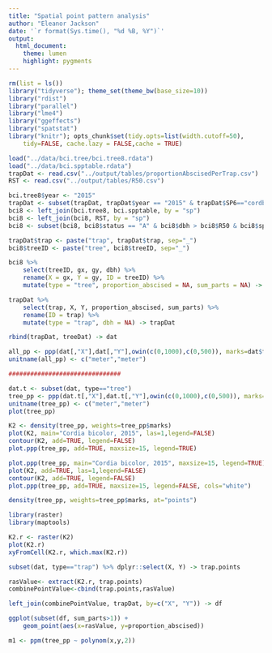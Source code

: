 ```yaml
---
title: "Spatial point pattern analysis"
author: "Eleanor Jackson"
date: '`r format(Sys.time(), "%d %B, %Y")`'
output:
  html_document:
    theme: lumen
    highlight: pygments
---
```


```r
rm(list = ls())
library("tidyverse"); theme_set(theme_bw(base_size=10))
library("rdist")
library("parallel")
library("lme4")
library("ggeffects")
library("spatstat")
library("knitr"); opts_chunk$set(tidy.opts=list(width.cutoff=50), 
	tidy=FALSE, cache.lazy = FALSE,cache = TRUE)

```

```r
load("../data/bci.tree/bci.tree8.rdata")
load("../data/bci.spptable.rdata")
trapDat <- read.csv("../output/tables/proportionAbscisedPerTrap.csv") 
RST <- read.csv("../output/tables/R50.csv")

bci.tree8$year <- "2015"
trapDat <- subset(trapDat, trapDat$year == "2015" & trapDat$SP6=="cordbi")
bci8 <- left_join(bci.tree8, bci.spptable, by = "sp")
bci8 <- left_join(bci8, RST, by = "sp")
bci8 <- subset(bci8, bci8$status == "A" & bci8$dbh > bci8$R50 & bci8$sp =="cordbi")

trapDat$trap <- paste("trap", trapDat$trap, sep="_")
bci8$treeID <- paste("tree", bci8$treeID, sep="_")

bci8 %>%
	select(treeID, gx, gy, dbh) %>%
	rename(X = gx, Y = gy, ID = treeID) %>%
	mutate(type = "tree", proportion_abscised = NA, sum_parts = NA) -> treeDat

trapDat %>%
	select(trap, X, Y, proportion_abscised, sum_parts) %>%
	rename(ID = trap) %>%
	mutate(type = "trap", dbh = NA) -> trapDat

rbind(trapDat, treeDat) -> dat

all_pp <- ppp(dat[,"X"],dat[,"Y"],owin(c(0,1000),c(0,500)), marks=dat$type)
unitname(all_pp) <- c("meter","meter")

###############################

dat.t <- subset(dat, type=="tree")
tree_pp <- ppp(dat.t[,"X"],dat.t[,"Y"],owin(c(0,1000),c(0,500)), marks=dat.t$dbh)
unitname(tree_pp) <- c("meter","meter")
plot(tree_pp)

K2 <- density(tree_pp, weights=tree_pp$marks) 
plot(K2, main="Cordia bicolor, 2015", las=1,legend=FALSE)
contour(K2, add=TRUE, legend=FALSE)
plot.ppp(tree_pp, add=TRUE, maxsize=15, legend=TRUE)

plot.ppp(tree_pp, main="Cordia bicolor, 2015", maxsize=15, legend=TRUE)
plot(K2, add=TRUE, las=1,legend=FALSE)
contour(K2, add=TRUE, legend=FALSE)
plot.ppp(tree_pp, add=TRUE, maxsize=15, legend=FALSE, cols="white")

density(tree_pp, weights=tree_pp$marks, at="points")

library(raster)
library(maptools)

K2.r <- raster(K2)
plot(K2.r)  
xyFromCell(K2.r, which.max(K2.r))

subset(dat, type=="trap") %>% dplyr::select(X, Y) -> trap.points

rasValue<- extract(K2.r, trap.points)
combinePointValue<-cbind(trap.points,rasValue)

left_join(combinePointValue, trapDat, by=c("X", "Y")) -> df

ggplot(subset(df, sum_parts>1)) +
	geom_point(aes(x=rasValue, y=proportion_abscised))

m1 <- ppm(tree_pp ~ polynom(x,y,2))
```